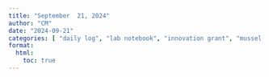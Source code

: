 ```yaml
---
title: "September  21, 2024"
author: "CM"
date: "2024-09-21"
categories: [ "daily log", "lab notebook", "innovation grant", "mussel biomarkers", "mussel epigenetics"]
format:
  html:
    toc: true
---
```

